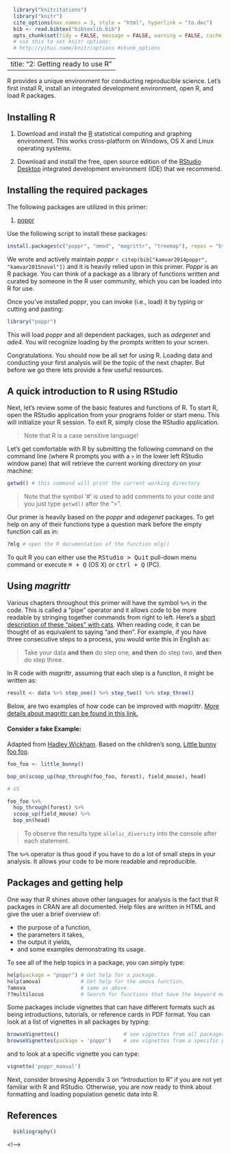```r
  library("knitcitations")
  library("knitr")
  cite_options(max.names = 3, style = "html", hyperlink = "to.doc")
  bib <- read.bibtex("bibtexlib.bib")
  opts_chunk$set(tidy = FALSE, message = FALSE, warning = FALSE, cache = TRUE) 
  # use this to set knitr options: 
  # http://yihui.name/knitr/options #chunk_options 
```
---
title: "2: Getting ready to use R"
---

R provides a unique environment for conducting reproducible science. Let's first install R, install an integrated
development environment, open R, and load R packages.

Installing R
-----

1. Download and install the [R](http://www.r-project.org) statistical computing
   and graphing environment. This works cross-platform on Windows, OS X and
   Linux operating systems.

2. Download and install the free, open source edition of the [RStudio Desktop](http://www.rstudio.com/ide/) integrated development environment (IDE) that we recommend.

Installing the required packages
----

The following packages are utilized in this primer:

1. [poppr](http://cran.r-project.org/web/packages/poppr/index.html)

Use the following script to install these packages:

```r
install.packages(c("poppr", "mmod", "magrittr", "treemap"), repos = "http://cran.rstudio.com", dependencies = TRUE)
```

We wrote and actively maintain *poppr* `r citep(bib["kamvar2014poppr", "kamvar2015novel"])` and it
is heavily relied upon in this primer. *Poppr* is an R package. You can think of
a package as a library of functions written and curated by someone in the R user
community, which you can be loaded into R for use.

Once you've installed *poppr*, you can invoke (i.e., load) it by typing or
cutting and pasting:

```r
library("poppr")
```

This will load *poppr* and all dependent packages, such as *adegenet* and
*ade4*. You will recognize loading by the prompts written to your screen.

Congratulations. You should now be all set for using R. Loading data and
conducting your first analysis will be the topic of the next chapter. But before
we go there lets provide a few useful resources.

A quick introduction to R using RStudio
----

Next, let's review some of the basic features and functions of R. To start R,
open the RStudio application from your programs folder or start menu. This will
initialize your R session. To exit R, simply close the RStudio application.

> Note that R is a case sensitive language!

Let's get comfortable with R by submitting the following command on the command
line (where R prompts you with a `>` in the lower left RStudio window pane) that
will retrieve the current working directory on your machine:

```r
getwd() # this command will print the current working directory
```

> Note that the symbol '#' is used to add comments to your code and you just
> type `getwd()` after the ">".

Our primer is heavily based on the *poppr* and *adegenet* packages. To get help
on any of their functions type a question mark before the empty function call as
in:

```r
?mlg # open the R documentation of the function mlg()
```

To quit R you can either use the <kbd>RStudio > Quit</kbd> pull-down menu
command or execute <kbd>⌘ + Q</kbd> (OS X) or <kbd>ctrl + Q</kbd> (PC).

Using *magrittr*
----

Various chapters throughout this primer will have the symbol `%>%` in the code.
This is called a "pipe" operator and it allows code to be more readable by
stringing together commands from right to left. Here's a [short description of
these "pipes" with cats](http://rforcats.net/#pipes). When reading code, it can
be thought of as equivalent to saying "and then". For example, if you have three
consecutive steps to a process, you would write this in English as:

> Take your data **and then** do step one, **and then** do step two, **and
> then** do step three.

In R code with *magrittr*, assuming that each step is a function, it might be
written as:

```r
result <- data %>% step_one() %>% step_two() %>% step_three()
```

Below, are two examples of how code can be improved with *magrittr*. [More
details about magrittr can be found in this
link.](http://cran.r-project.org/web/packages/magrittr/vignettes/magrittr.html)

#### Consider a fake Example: 
Adapted from 
[Hadley Wickham](https://twitter.com/_inundata/status/557980236130689024). 
Based on the children's song, 
[Little bunny foo foo](http://en.wikipedia.org/wiki/Little_Bunny_Foo_Foo).

```r
foo_foo <- little_bunny()

bop_on(scoop_up(hop_through(foo_foo, forest), field_mouse), head)

# VS

foo_foo %>%
  hop_through(forest) %>%
  scoop_up(field_mouse) %>%
  bop_on(head)
```

> To observe the results type `allelic_diversity` into the console after each statement.

The `%>%` operator is thus good if you have to do a lot of small steps in your
analysis. It allows your code to be more readable and reproducible.


Packages and getting help
----

One way that R shines above other languages for analysis is the fact that
R packages in CRAN are all documented. Help files are written in HTML and give
the user a brief overview of:

 - the purpose of a function,
 - the parameters it takes,
 - the output it yields,
 - and some examples demonstrating its usage. 

To see all of the help topics in a package, you can simply type:

```r
help(package = "poppr") # Get help for a package.
help(amova)             # Get help for the amova function.
?amova                  # same as above.
??multilocus            # Search for functions that have the keyword multilocus.
```
Some packages include vignettes that can have different formats such as being
introductions, tutorials, or reference cards in PDF format. You can look at a
list of vignettes in all packages by typing:

```r
browseVignettes()                     # see vignettes from all packages
browseVignettes(package = 'poppr')    # see vignettes from a specific package.
```

and to look at a specific vignette you can type:

```r
vignette('poppr_manual')
```

Next, consider browsing  Appendix 3 on "Introduction to R" if you are not yet
familiar with R and RStudio. Otherwise, you are now ready to think about
formatting and loading population genetic data into R.

References
----------
```r
  bibliography()
```
<!--->
